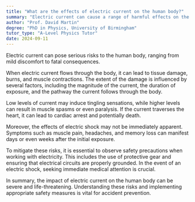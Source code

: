 ```yaml
---
title: "What are the effects of electric current on the human body?"
summary: "Electric current can cause a range of harmful effects on the human body, varying from minor discomfort to severe injury or death."
author: "Prof. David Martin"
degree: "PhD in Physics, University of Birmingham"
tutor_type: "A-Level Physics Tutor"
date: 2024-09-11
---
```


Electric current can pose serious risks to the human body, ranging from mild discomfort to fatal consequences.

When electric current flows through the body, it can lead to tissue damage, burns, and muscle contractions. The extent of the damage is influenced by several factors, including the magnitude of the current, the duration of exposure, and the pathway the current follows through the body.

Low levels of current may induce tingling sensations, while higher levels can result in muscle spasms or even paralysis. If the current traverses the heart, it can lead to cardiac arrest and potentially death.

Moreover, the effects of electric shock may not be immediately apparent. Symptoms such as muscle pain, headaches, and memory loss can manifest days or even weeks after the initial exposure.

To mitigate these risks, it is essential to observe safety precautions when working with electricity. This includes the use of protective gear and ensuring that electrical circuits are properly grounded. In the event of an electric shock, seeking immediate medical attention is crucial.

In summary, the impact of electric current on the human body can be severe and life-threatening. Understanding these risks and implementing appropriate safety measures is vital for accident prevention.
    